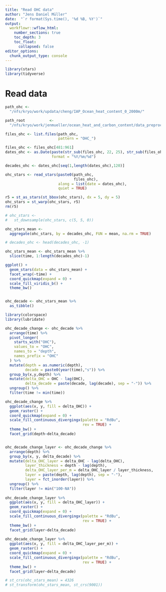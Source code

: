 ```yaml
---
title: "Read OHC data"
author: "Jens Daniel Müller"
date:  "`r format(Sys.time(), '%d %B, %Y')`"
output: 
  workflowr::wflow_html:
    number_sections: true
    toc_depth: 3
    toc_float:
      collapsed: false
editor_options:
  chunk_output_type: console
---
```


```r
library(stars)
library(tidyverse)
```


# Read data

```r

path_ohc <-
  "/nfs/kryo/work/updata/cheng/IAP_Ocean_heat_content_0_2000m/"

path_root           <-
  "/nfs/kryo/work/jenmueller/ocean_heat_and_carbon_content/data_preprocessed"

```


```r

files_ohc <- list.files(path_ohc,
                        pattern = "OHC_")

files_ohc <- files_ohc[481:961]
dates_ohc <- as.Date(paste(str_sub(files_ohc, 22, 25), str_sub(files_ohc, 33, 34),"15", sep = "/"),
                     format = "%Y/%m/%d")

decades_ohc <- dates_ohc[seq(1,length(dates_ohc),120)]

ohc_stars <- read_stars(paste0(path_ohc,
                               files_ohc),
                        along = list(date = dates_ohc),
                        quiet = TRUE)

r5 = st_as_stars(st_bbox(ohc_stars), dx = 5, dy = 5)
ohc_stars = st_warp(ohc_stars, r5)
rm(r5)

# ohc_stars <-
#   st_downsample(ohc_stars, c(5, 5, 0))

ohc_stars_mean <- 
  aggregate(ohc_stars, by = decades_ohc, FUN = mean, na.rm = TRUE)

# decades_ohc <- head(decades_ohc, -1)

ohc_stars_mean <- ohc_stars_mean %>%
  slice(time, 1:length(decades_ohc)-1)

ggplot() +
  geom_stars(data = ohc_stars_mean) +
  facet_wrap(~time) +
  coord_quickmap(expand = 0) +
  scale_fill_viridis_b() +
  theme_bw()


ohc_decade <- ohc_stars_mean %>% 
  as_tibble()

library(colorspace)
library(lubridate)

ohc_decade_change <- ohc_decade %>%
  arrange(time) %>%
  pivot_longer(
    starts_with("OHC"),
    values_to = "OHC",
    names_to = "depth",
    names_prefix = "OHC"
  ) %>% 
  mutate(depth = as.numeric(depth),
         decade = paste0(year(time),"s")) %>% 
  group_by(x,y,depth) %>% 
  mutate(delta_OHC = OHC - lag(OHC),
         delta_decade = paste(decade, lag(decade), sep = "-")) %>% 
  ungroup() %>% 
  filter(time != min(time)) 

ohc_decade_change %>% 
  ggplot(aes(x, y, fill = delta_OHC)) +
  geom_raster() +
  coord_quickmap(expand = 0) +
  scale_fill_continuous_divergingx(palette = "RdBu",
                                   rev = TRUE) +
  theme_bw() +
  facet_grid(depth~delta_decade)


ohc_decade_change_layer <- ohc_decade_change %>%
  arrange(depth) %>%
  group_by(x, y, delta_decade) %>%
  mutate(delta_OHC_layer = delta_OHC - lag(delta_OHC),
         layer_thickness = depth - lag(depth),
         delta_OHC_layer_per_m = delta_OHC_layer / layer_thickness,
         layer = paste(depth, lag(depth), sep = "-"),
         layer = fct_inorder(layer)) %>%
  ungroup() %>%
  filter(layer != min("100-NA"))
  
ohc_decade_change_layer %>% 
  ggplot(aes(x, y, fill = delta_OHC_layer)) +
  geom_raster() +
  coord_quickmap(expand = 0) +
  scale_fill_continuous_divergingx(palette = "RdBu",
                                   rev = TRUE) +
  theme_bw() +
  facet_grid(layer~delta_decade)
  
ohc_decade_change_layer %>% 
  ggplot(aes(x, y, fill = delta_OHC_layer_per_m)) +
  geom_raster() +
  coord_quickmap(expand = 0) +
  scale_fill_continuous_divergingx(palette = "RdBu",
                                   rev = TRUE) +
  theme_bw() +
  facet_grid(layer~delta_decade)

# st_crs(ohc_stars_mean) = 4326
# st_transform(ohc_stars_mean, st_crs(9001))

```

